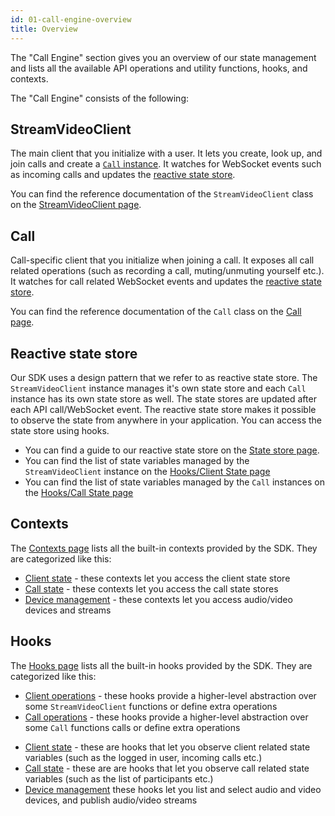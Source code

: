 ```yaml
---
id: 01-call-engine-overview
title: Overview
---
```



The "Call Engine" section gives you an overview of our state management and lists all the available API operations and utility functions, hooks, and contexts.

The "Call Engine" consists of the following:

## StreamVideoClient

The main client that you initialize with a user. It lets you create, look up, and join calls and create a [`Call` instance](#call). It watches for WebSocket events such as incoming calls and updates the [reactive state store](#reactive-state-store).

You can find the reference documentation of the `StreamVideoClient` class on the [StreamVideoClient page](./StreamVideoClient.md).

## Call

Call-specific client that you initialize when joining a call. It exposes all call related operations (such as recording a call, muting/unmuting yourself etc.). It watches for call related WebSocket events and updates the [reactive state store](#reactive-state-store).

You can find the reference documentation of the `Call` class on the [Call page](./Call.md).

## Reactive state store

Our SDK uses a design pattern that we refer to as reactive state store. The `StreamVideoClient` instance manages it's own state store and each `Call` instance has its own state store as well. The state stores are updated after each API call/WebSocket event. The reactive state store makes it possible to observe the state from anywhere in your application. You can access the state store using hooks.

- You can find a guide to our reactive state store on the [State store page](./02-state-store.mdx).
- You can find the list of state variables managed by the `StreamVideoClient` instance on the [Hooks/Client State page](./hooks.md/#client-state)
- You can find the list of state variables managed by the `Call` instances on the [Hooks/Call State page](./hooks.md/#call-state)

## Contexts

The [Contexts page](./contexts.md) lists all the built-in contexts provided by the SDK. They are categorized like this:

- [Client state](./contexts.md/#client-state) - these contexts let you access the client state store
- [Call state](./contexts.md/#call-state) - these contexts let you access the call state stores
- [Device management](./contexts.md/#device-management) - these contexts let you access audio/video devices and streams

## Hooks

The [Hooks page](./hooks.md) lists all the built-in hooks provided by the SDK. They are categorized like this:

<SDKSpecific name="reactnative">

- [Client operations](./hooks.md/#client-operations) - these hooks provide a
  higher-level abstraction over some `StreamVideoClient` functions or define
  extra operations
- [Call operations](./hooks.md/#call-operations) - these
  hooks provide a higher-level abstraction over some `Call` functions calls or
  define extra operations

</SDKSpecific>

- [Client state](./hooks.md/#client-state) - these are hooks that let you observe
  client related state variables (such as the logged in user, incoming calls etc.)
- [Call state](./hooks.md/#call-state) - these are are hooks that let you observe
  call related state variables (such as the list of participants etc.)
- [Device management](./hooks.md/#device-management) these hooks let you list and select audio and video devices, and publish audio/video
  streams
